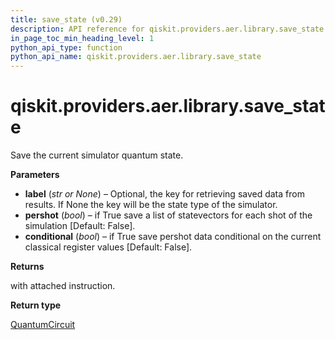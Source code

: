 ```yaml
---
title: save_state (v0.29)
description: API reference for qiskit.providers.aer.library.save_state in qiskit v0.29
in_page_toc_min_heading_level: 1
python_api_type: function
python_api_name: qiskit.providers.aer.library.save_state
---
```


<span id="qiskit-providers-aer-library-save-state" />

# qiskit.providers.aer.library.save\_state

<Function id="qiskit.providers.aer.library.save_state" isDedicatedPage={true} github="https://github.com/qiskit/qiskit-aer/tree/stable/0.8/qiskit/providers/aer/library/save_instructions/save_state.py" signature="save_state(self, label=None, pershot=False, conditional=False)">
  Save the current simulator quantum state.

  **Parameters**

  *   **label** (*str or None*) – Optional, the key for retrieving saved data from results. If None the key will be the state type of the simulator.
  *   **pershot** (*bool*) – if True save a list of statevectors for each shot of the simulation \[Default: False].
  *   **conditional** (*bool*) – if True save pershot data conditional on the current classical register values \[Default: False].

  **Returns**

  with attached instruction.

  **Return type**

  [QuantumCircuit](qiskit.circuit.QuantumCircuit "qiskit.circuit.QuantumCircuit")
</Function>


